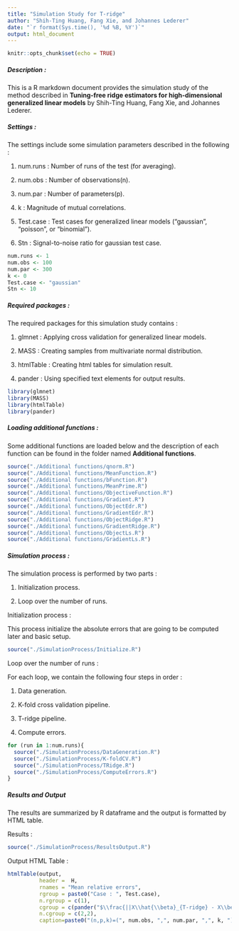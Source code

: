 ```yaml
---
title: "Simulation Study for T-ridge"
author: "Shih-Ting Huang, Fang Xie, and Johannes Lederer"
date: "`r format(Sys.time(), '%d %B, %Y')`"
output: html_document
---
```


```r
knitr::opts_chunk$set(echo = TRUE)
```

##### Description : 

This is a R markdown document provides the simulation study of the method described in 
**Tuning-free ridge estimators for high-dimensional generalized linear models** 
by Shih-Ting Huang, Fang Xie, and Johannes Lederer.

##### Settings : 

The settings include some simulation parameters described in the following :   

1. num.runs : Number of runs of the test (for averaging). 

2. num.obs : Number of observations(n). 

3. num.par : Number of parameters(p). 

4. k : Magnitude of mutual correlations. 

5. Test.case : Test cases for generalized linear models ("gaussian", "poisson", or "binomial"). 

6. Stn : Signal-to-noise ratio for gaussian test case. 

```r
num.runs <- 1  
num.obs <- 100 
num.par <- 300 
k <- 0 
Test.case <- "gaussian"
Stn <- 10
```

##### Required packages :

The required packages for this simulation study contains : 

1. glmnet : Applying cross validation for generalized linear models.

2. MASS : Creating samples from multivariate normal distribution. 

3. htmlTable : Creating html tables for simulation result.

4. pander : Using specified text elements for output results.

```r
library(glmnet) 
library(MASS) 
library(htmlTable)
library(pander)
```

##### Loading additional functions : 

Some additional functions are loaded below and the description of each function 
can be found in the folder named **Additional functions**.

```r
source("./Additional functions/qnorm.R")
source("./Additional functions/MeanFunction.R")
source("./Additional functions/bFunction.R")
source("./Additional functions/MeanPrime.R")
source("./Additional functions/ObjectiveFunction.R")
source("./Additional functions/Gradient.R")
source("./Additional functions/ObjectEdr.R")
source("./Additional functions/GradientEdr.R")
source("./Additional functions/ObjectRidge.R")
source("./Additional functions/GradientRidge.R")
source("./Additional functions/ObjectLs.R")
source("./Additional functions/GradientLs.R")
```

##### Simulation process : 

The simulation process is performed by two parts : 

1. Initialization process.

2. Loop over the number of runs.

Initialization process : 

This process initialize the absolute errors that are going to be computed later and basic setup.

```r
source("./SimulationProcess/Initialize.R")
```

Loop over the number of runs : 

For each loop, we contain the following four steps in order : 

1. Data generation.

2. K-fold cross validation pipeline.

3. T-ridge pipeline.

4. Compute errors.

```r
for (run in 1:num.runs){
  source("./SimulationProcess/DataGeneration.R")
  source("./SimulationProcess/K-foldCV.R")
  source("./SimulationProcess/TRidge.R")
  source("./SimulationProcess/ComputeErrors.R")
}
```

##### Results and Output

The results are summarized by R dataframe and the output is formatted by HTML table.

Results : 

```r
source("./SimulationProcess/ResultsOutput.R")
```

Output HTML Table :

```r
htmlTable(output,
          header =  H,
          rnames = "Mean relative errors",
          rgroup = paste0("Case : ", Test.case),
          n.rgroup = c(1),
          cgroup = c(pander("$\\frac{||X\\hat{\\beta}_{T-ridge} - X\\beta^{*}||_{2}}{||X\\beta^{*}||_{2}}$"), pander("$\\frac{||\\hat{\\beta}_{T-ridge} - \\beta^{*}||_{2}}{||\\beta^{*}||_{2}}$")),
          n.cgroup = c(2,2), 
          caption=paste0("(n,p,k)=(", num.obs, ",", num.par, ",", k, ")"))
```

